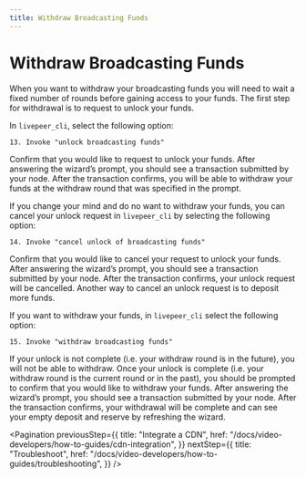 ```yaml
---
title: Withdraw Broadcasting Funds
---
```


# Withdraw Broadcasting Funds

When you want to withdraw your broadcasting funds you will need to wait a fixed
number of rounds before gaining access to your funds. The first step for
withdrawal is to request to unlock your funds.

In `livepeer_cli`, select the following option:

```
13. Invoke "unlock broadcasting funds"
```

Confirm that you would like to request to unlock your funds. After answering the
wizard’s prompt, you should see a transaction submitted by your node. After the
transaction confirms, you will be able to withdraw your funds at the withdraw
round that was specified in the prompt.

If you change your mind and do no want to withdraw your funds, you can cancel
your unlock request in `livepeer_cli` by selecting the following option:

```
14. Invoke "cancel unlock of broadcasting funds"
```

Confirm that you would like to cancel your request to unlock your funds. After
answering the wizard’s prompt, you should see a transaction submitted by your
node. After the transaction confirms, your unlock request will be cancelled.
Another way to cancel an unlock request is to deposit more funds.

If you want to withdraw your funds, in `livepeer_cli` select the following
option:

```
15. Invoke "withdraw broadcasting funds"
```

If your unlock is not complete (i.e. your withdraw round is in the future), you
will not be able to withdraw. Once your unlock is complete (i.e. your withdraw
round is the current round or in the past), you should be prompted to confirm
that you would like to withdraw your funds. After answering the wizard’s prompt,
you should see a transaction submitted by your node. After the transaction
confirms, your withdrawal will be complete and can see your empty deposit and
reserve by refreshing the wizard.

<Pagination
  previousStep={{
    title: "Integrate a CDN",
    href: "/docs/video-developers/how-to-guides/cdn-integration",
  }}
  nextStep={{
    title: "Troubleshoot",
    href: "/docs/video-developers/how-to-guides/troubleshooting",
  }}
/>
